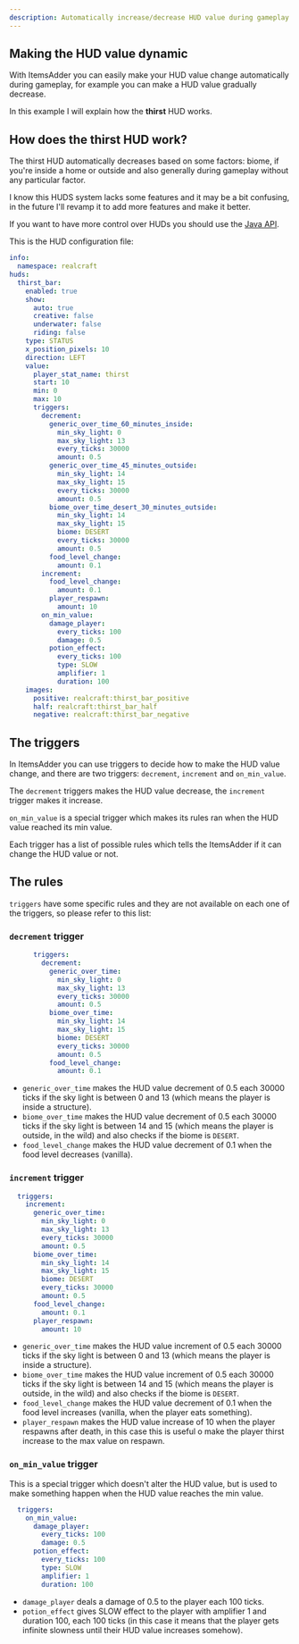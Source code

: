 ```yaml
---
description: Automatically increase/decrease HUD value during gameplay
---
```


## Making the HUD value dynamic

With ItemsAdder you can easily make your HUD value change automatically during gameplay, for example you can make a HUD value gradually decrease.

In this example I will explain how the **thirst** HUD works.

## How does the thirst HUD work?

The thirst HUD automatically decreases based on some factors: biome, if you're inside a home or outside and also generally during gameplay without any particular factor.


<Note>
I know this HUDS system lacks some features and it may be a bit confusing, in the future I'll revamp it to add more features and make it better.

If you want to have more control over HUDs you should use the [Java API](../../../developers/java-api/).
</Note>


This is the HUD configuration file:

```yaml
info:
  namespace: realcraft
huds:
  thirst_bar:
    enabled: true
    show:
      auto: true
      creative: false
      underwater: false
      riding: false
    type: STATUS
    x_position_pixels: 10
    direction: LEFT
    value:
      player_stat_name: thirst
      start: 10
      min: 0
      max: 10
      triggers:
        decrement:
          generic_over_time_60_minutes_inside:
            min_sky_light: 0
            max_sky_light: 13
            every_ticks: 30000
            amount: 0.5
          generic_over_time_45_minutes_outside:
            min_sky_light: 14
            max_sky_light: 15
            every_ticks: 30000
            amount: 0.5
          biome_over_time_desert_30_minutes_outside:
            min_sky_light: 14
            max_sky_light: 15
            biome: DESERT
            every_ticks: 30000
            amount: 0.5
          food_level_change:
            amount: 0.1
        increment:
          food_level_change:
            amount: 0.1
          player_respawn:
            amount: 10
        on_min_value:
          damage_player:
            every_ticks: 100
            damage: 0.5
          potion_effect:
            every_ticks: 100
            type: SLOW
            amplifier: 1
            duration: 100
    images:
      positive: realcraft:thirst_bar_positive
      half: realcraft:thirst_bar_half
      negative: realcraft:thirst_bar_negative

```

## The triggers

In ItemsAdder you can use triggers to decide how to make the HUD value change, and there are two triggers: `decrement`, `increment` and `on_min_value`.

The `decrement` triggers makes the HUD value decrease, the `increment` trigger makes it increase.

`on_min_value` is a special trigger which makes its rules ran when the HUD value reached its min value.

Each trigger has a list of possible rules which tells the ItemsAdder if it can change the HUD value or not.

## The rules

`triggers` have some specific rules and they are not available on each one of the triggers, so please refer to this list:

### `decrement` trigger

```yaml
      triggers:
        decrement:
          generic_over_time:
            min_sky_light: 0
            max_sky_light: 13
            every_ticks: 30000
            amount: 0.5
          biome_over_time:
            min_sky_light: 14
            max_sky_light: 15
            biome: DESERT
            every_ticks: 30000
            amount: 0.5
          food_level_change:
            amount: 0.1
```

* `generic_over_time` makes the HUD value decrement of 0.5 each 30000 ticks if the sky light is between 0 and 13 (which means the player is inside a structure).
* `biome_over_time` makes the HUD value decrement of 0.5 each 30000 ticks if the sky light is between 14 and 15 (which means the player is outside, in the wild) and also checks if the biome is `DESERT`.
* `food_level_change` makes the HUD value decrement of 0.1 when the food level decreases (vanilla).

### `increment` trigger

```yaml
  triggers:
    increment:
      generic_over_time:
        min_sky_light: 0
        max_sky_light: 13
        every_ticks: 30000
        amount: 0.5
      biome_over_time:
        min_sky_light: 14
        max_sky_light: 15
        biome: DESERT
        every_ticks: 30000
        amount: 0.5
      food_level_change:
        amount: 0.1
      player_respawn:
        amount: 10
```

* `generic_over_time` makes the HUD value increment of 0.5 each 30000 ticks if the sky light is between 0 and 13 (which means the player is inside a structure).
* `biome_over_time` makes the HUD value increment of 0.5 each 30000 ticks if the sky light is between 14 and 15 (which means the player is outside, in the wild) and also checks if the biome is `DESERT`.
* `food_level_change` makes the HUD value decrement of 0.1 when the food level increases (vanilla, when the player eats something).
* `player_respawn` makes the HUD value increase of 10 when the player respawns after death, in this case this is useful o make the player thirst increase to the max value on respawn.

### `on_min_value` trigger

This is a special trigger which doesn't alter the HUD value, but is used to make something happen when the HUD value reaches the min value.

```yaml
  triggers:
    on_min_value:
      damage_player:
        every_ticks: 100
        damage: 0.5
      potion_effect:
        every_ticks: 100
        type: SLOW
        amplifier: 1
        duration: 100
```

* `damage_player` deals a damage of 0.5 to the player each 100 ticks.
* `potion_effect` gives SLOW effect to the player with amplifier 1 and duration 100, each 100 ticks (in this case it means that the player gets infinite slowness until their HUD value increases somehow).

